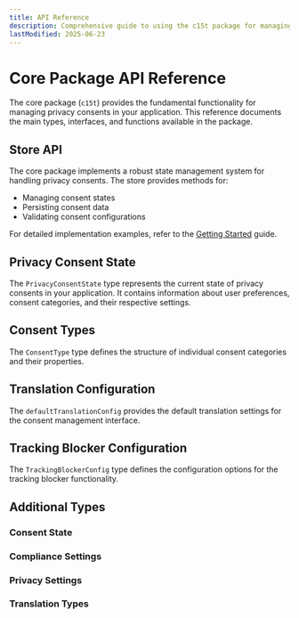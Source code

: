 ```yaml
---
title: API Reference
description: Comprehensive guide to using the c15t package for managing privacy consents.
lastModified: 2025-06-23
---
```


# Core Package API Reference

The core package (`c15t`) provides the fundamental functionality for managing privacy consents in your application. This reference documents the main types, interfaces, and functions available in the package.

## Store API

The core package implements a robust state management system for handling privacy consents. The store provides methods for:

- Managing consent states
- Persisting consent data
- Validating consent configurations

For detailed implementation examples, refer to the [Getting Started](/docs/javascript/quickstart) guide.

## Privacy Consent State

The `PrivacyConsentState` type represents the current state of privacy consents in your application. It contains information about user preferences, consent categories, and their respective settings.

<AutoTypeTable path="./packages/core/src/index.ts" name="PrivacyConsentState" />

## Consent Types

The `ConsentType` type defines the structure of individual consent categories and their properties.

<AutoTypeTable path="./packages/core/src/index.ts" name="ConsentType" />

 ## Translation Configuration

The `defaultTranslationConfig` provides the default translation settings for the consent management interface.

<AutoTypeTable path="./packages/translations/src/index.ts" name="TranslationConfig" /> 

## Tracking Blocker Configuration

The `TrackingBlockerConfig` type defines the configuration options for the tracking blocker functionality.

<AutoTypeTable path="./packages/core/src/index.ts" name="TrackingBlockerConfig" />

## Additional Types

### Consent State
<AutoTypeTable path="./packages/core/src/index.ts" name="ConsentState" />

### Compliance Settings
<AutoTypeTable path="./packages/core/src/index.ts" name="ComplianceSettings" />

### Privacy Settings
<AutoTypeTable path="./packages/core/src/index.ts" name="PrivacySettings" />

### Translation Types
<AutoTypeTable path="./packages/translations/src/index.ts" name="TranslationConfig" /> 
<AutoTypeTable path="./packages/translations/src/index.ts" name="Translations" />

